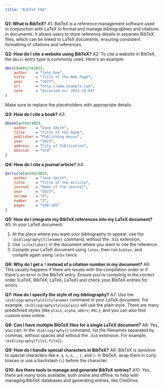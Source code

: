 ```yaml
---
title: "BibTeX FAQ"
---
```


**Q1: What is BibTeX?** A1: BibTeX is a reference management software used in conjunction with LaTeX to format and manage bibliographies and citations in documents. It allows users to store reference details in separate BibTeX files, which can be linked to LaTeX documents, ensuring consistent formatting of citations and references.

**Q2: How do I cite a website using BibTeX?** A2: To cite a website in BibTeX, the `@misc` entry type is commonly used. Here's an example:

```bibtex
@misc{website2023,
    author    = "John Doe",
    title     = "Title of the Web Page",
    year      = "2023",
    url       = "http://www.example.com",
    note      = "Accessed on: 2023-10-04"
}
```

Make sure to replace the placeholders with appropriate details.

**Q3: How do I cite a book?** 
A3:

```bibtex
@book{author2023,
    author    = "Jane Smith",
    title     = "Title of the Book",
    publisher = "Publishing House",
    year      = "2023",
    address   = "City of Publication",
    edition   = "3rd"
}

```

**Q4: How do I cite a journal article?** 
A4:

```bibtex
@article{author2023,
    author    = "Jane Smith",
    title     = "Title of the Article",
    journal   = "Name of the Journal",
    year      = "2023",
    volume    = "4",
    number    = "2",
    pages     = "100-105"
}
```


**Q5: How do I integrate my BibTeX references into my LaTeX document?** A5: In your LaTeX document:

1. At the place where you want your bibliography to appear, use the `\bibliography{filename}` command, without the `.bib` extension.
2. Use `\cite{label}` in the document where you want to cite the reference.
3. Compile your LaTeX document using `latex`, then run `bibtex`, and compile again using `latex` twice.

**Q6: Why do I get a `?` instead of a citation number in my document?** A6: This usually happens if there are issues with the compilation order or if there's an error in the BibTeX entry. Ensure you're compiling in the correct order (LaTeX, BibTeX, LaTeX, LaTeX) and check your BibTeX entries for errors.

**Q7: How do I specify the style of my bibliography?** A7: Use the `\bibliographystyle{stylename}` command in your LaTeX document. For example, `\bibliographystyle{plain}` will use the plain style. There are many predefined styles (like `plain`, `alpha`, `abbrv`, etc.), and you can also find custom ones online.

**Q8: Can I have multiple BibTeX files for a single LaTeX document?** A8: Yes, you can. In the `\bibliography{}` command, list the filenames separated by commas, without spaces and without the `.bib` extension. For example, `\bibliography{file1,file2}`.

**Q9: How do I handle special characters in BibTeX?** A9: BibTeX is sensitive to special characters like `#`, `$`, `%`, `&`, `_`, `{`, and `}`. In BibTeX, wrap them in curly braces or use a backslash (`\`) before the character.

**Q10: Are there tools to manage and generate BibTeX entries?** A10: Yes, there are many tools available, both online and offline, to help with managing BibTeX databases and generating entries, like CiteDrive. 